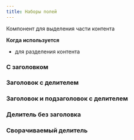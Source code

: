 ```yaml
---
title: Наборы полей
---
```


Компонент для выделения части контента

**Когда используется**
- для разделения контента

### С заголовком
<Sandbox projectId="uxcomponents_fieldsets_field_label"/>

### Заголовок с делителем
<Sandbox projectId="uxcomponents_fieldsets_field_label_separator"/>

### Заголовок и подзаголовок с делителем
<Sandbox projectId="uxcomponents_fieldsets_field_label_subtitle_separator"/>

### Делитель без заголовка
<Sandbox projectId="uxcomponents_fieldsets_field_separator"/>

### Сворачиваемый делитель
<Sandbox projectId="uxcomponents_fieldsets_field_separator_collapsible"/>